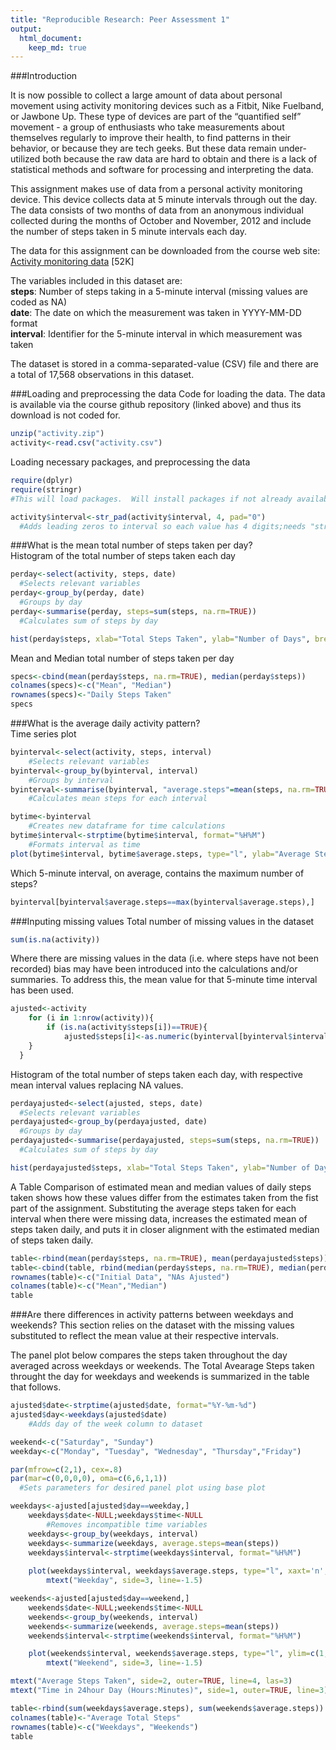 ```yaml
---
title: "Reproducible Research: Peer Assessment 1"
output: 
  html_document: 
    keep_md: true
---
```


###Introduction

It is now possible to collect a large amount of data about personal movement using activity monitoring devices such as a Fitbit, Nike Fuelband, or Jawbone Up. These type of devices are part of the "quantified self" movement - a group of enthusiasts who take measurements about themselves regularly to improve their health, to find patterns in their behavior, or because they are tech geeks. But these data remain under-utilized both because the raw data are hard to obtain and there is a lack of statistical methods and software for processing and interpreting the data.

This assignment makes use of data from a personal activity monitoring device. This device collects data at 5 minute intervals through out the day. The data consists of two months of data from an anonymous individual collected during the months of October and November, 2012 and include the number of steps taken in 5 minute intervals each day.

The data for this assignment can be downloaded from the course web site:  
[Activity monitoring data](https://d396qusza40orc.cloudfront.net/repdata%2Fdata%2Factivity.zip) [52K]

The variables included in this dataset are:  
**steps**: Number of steps taking in a 5-minute interval   (missing values are coded as NA)  
**date**: The date on which the measurement was taken in YYYY-MM-DD format  
**interval**: Identifier for the 5-minute interval in which measurement was taken  

The dataset is stored in a comma-separated-value (CSV) file and there are a total of 17,568 observations in this dataset.

###Loading and preprocessing the data
Code for loading the data.  The data is available via the course github repository (linked above) and thus its download is not coded for.
```r
unzip("activity.zip")
activity<-read.csv("activity.csv")
```
Loading necessary packages, and preprocessing the data

```r
require(dplyr)
require(stringr)
#This will load packages.  Will install packages if not already available in library

activity$interval<-str_pad(activity$interval, 4, pad="0")
  #Adds leading zeros to interval so each value has 4 digits;needs "stringr" package.
```

###What is the mean total number of steps taken per day?  
Histogram of the total number of steps taken each day  
```r
perday<-select(activity, steps, date)
  #Selects relevant variables
perday<-group_by(perday, date)
  #Groups by day
perday<-summarise(perday, steps=sum(steps, na.rm=TRUE))
  #Calculates sum of steps by day  

hist(perday$steps, xlab="Total Steps Taken", ylab="Number of Days", breaks=20, main="Steps Taken \nOctober 1, 2012 - November 30, 2012", col="deepskyblue3")
```
  
Mean and Median total number of steps taken per day
```r
specs<-cbind(mean(perday$steps, na.rm=TRUE), median(perday$steps))
colnames(specs)<-c("Mean", "Median")
rownames(specs)<-"Daily Steps Taken"
specs
```

###What is the average daily activity pattern?  
Time series plot
```r
byinterval<-select(activity, steps, interval)
    #Selects relevant variables
byinterval<-group_by(byinterval, interval)
    #Groups by interval
byinterval<-summarise(byinterval, "average.steps"=mean(steps, na.rm=TRUE))
    #Calculates mean steps for each interval

bytime<-byinterval
    #Creates new dataframe for time calculations
bytime$interval<-strptime(bytime$interval, format="%H%M")
    #Formats interval as time
plot(bytime$interval, bytime$average.steps, type="l", ylab="Average Steps Taken", xlab="Time in 24hour Day (Hours:Minutes)", main="Average Steps Taken over 24 Hours")
```

Which 5-minute interval, on average, contains the maximum number of steps?
```r
byinterval[byinterval$average.steps==max(byinterval$average.steps),]
```
###Inputing missing values
Total number of missing values in the dataset
```r
sum(is.na(activity))
```
  
Where there are missing values in the data (i.e. where steps have not been recorded) bias may have been introduced into the calculations and/or summaries.  To address this, the mean value for that 5-minute time interval has been used.
```r
ajusted<-activity
    for (i in 1:nrow(activity)){
        if (is.na(activity$steps[i])==TRUE){
            ajusted$steps[i]<-as.numeric(byinterval[byinterval$interval==(activity$interval[i]),2])
    }
  }
```
  Histogram of the total number of steps taken each day, with respective mean interval values replacing NA values.  
```r
perdayajusted<-select(ajusted, steps, date)
  #Selects relevant variables
perdayajusted<-group_by(perdayajusted, date)
  #Groups by day
perdayajusted<-summarise(perdayajusted, steps=sum(steps, na.rm=TRUE))
  #Calculates sum of steps by day 

hist(perdayajusted$steps, xlab="Total Steps Taken", ylab="Number of Days", breaks=20, main="Steps Taken \nOctober 1, 2012 - November 30, 2012 \nAjusting for Missing Values", col="deepskyblue3")
```
  
A Table Comparison of estimated mean and median values of daily steps taken shows how these values differ from the estimates taken from the fist part of the assignment.  Substituting the average steps taken for each interval when there were missing data, increases the estimated mean of steps taken daily, and puts it in closer alignment with the estimated median of steps taken daily.

```r
table<-rbind(mean(perday$steps, na.rm=TRUE), mean(perdayajusted$steps))
table<-cbind(table, rbind(median(perday$steps, na.rm=TRUE), median(perdayajusted$steps)))
rownames(table)<-c("Initial Data", "NAs Ajusted")
colnames(table)<-c("Mean","Median")
table
```

###Are there differences in activity patterns between weekdays and weekends?
This section relies on the dataset with the missing values substituted to reflect the mean value at their respective intervals.

The panel plot below compares the steps taken throughout the day averaged across weekdays or weekends.  The Total Avearage Steps taken throught the day for weekdays and weekends is summarized in the table that follows.
```r
ajusted$date<-strptime(ajusted$date, format="%Y-%m-%d")
ajusted$day<-weekdays(ajusted$date)
    #Adds day of the week column to dataset

weekend<-c("Saturday", "Sunday")
weekday<-c("Monday", "Tuesday", "Wednesday", "Thursday","Friday")

par(mfrow=c(2,1), cex=.8)
par(mar=c(0,0,0,0), oma=c(6,6,1,1))
  #Sets parameters for desired panel plot using base plot

weekdays<-ajusted[ajusted$day==weekday,]
    weekdays$date<-NULL;weekdays$time<-NULL
        #Removes incompatible time variables
    weekdays<-group_by(weekdays, interval)
    weekdays<-summarize(weekdays, average.steps=mean(steps))
    weekdays$interval<-strptime(weekdays$interval, format="%H%M")
  
    plot(weekdays$interval, weekdays$average.steps, type="l", xaxt='n', ylim=c(1,350))
        mtext("Weekday", side=3, line=-1.5)

weekends<-ajusted[ajusted$day==weekend,]
    weekends$date<-NULL;weekends$time<-NULL
    weekends<-group_by(weekends, interval)
    weekends<-summarize(weekends, average.steps=mean(steps))
    weekends$interval<-strptime(weekends$interval, format="%H%M")

    plot(weekends$interval, weekends$average.steps, type="l", ylim=c(1,350))
        mtext("Weekend", side=3, line=-1.5)

mtext("Average Steps Taken", side=2, outer=TRUE, line=4, las=3)
mtext("Time in 24hour Day (Hours:Minutes)", side=1, outer=TRUE, line=3) #Sets outer plot labels
```
```r
table<-rbind(sum(weekdays$average.steps), sum(weekends$average.steps))
colnames(table)<-"Average Total Steps"
rownames(table)<-c("Weekdays", "Weekends")
table
```
